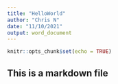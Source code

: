 ```yaml
---
title: "HelloWorld"
author: "Chris N"
date: "11/10/2021"
output: word_document
---
```


```r
knitr::opts_chunk$set(echo = TRUE)
```

## This is a markdown file

